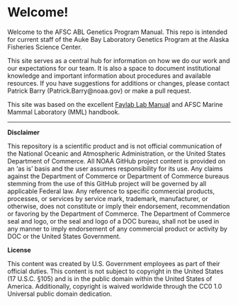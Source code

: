 # Welcome!

Welcome to the AFSC ABL Genetics Program Manual. This repo is intended for current staff of the Auke Bay Laboratory Genetics Program at the Alaska Fisheries Science Center.

This site serves as a central hub for information on how we do our work and our expectations for our team. It is also a space to document institutional knowledge and important information about procedures and available resources. If you have suggestions for additions or changes, please contact Patrick Barry (Patrick.Barry\@noaa.gov) or make a pull request.

This site was based on the excellent [Faylab Lab Manual](https://thefaylab.github.io/lab-manual/) and AFSC Marine Mammal Laboratory (MML) handbook.


------------------------------------------------------------------------

**Disclaimer**

This repository is a scientific product and is not official communication of the National Oceanic and Atmospheric Administration, or the United States Department of Commerce. All NOAA GitHub project content is provided on an ‘as is’ basis and the user assumes responsibility for its use. Any claims against the Department of Commerce or Department of Commerce bureaus stemming from the use of this GitHub project will be governed by all applicable Federal law. Any reference to specific commercial products, processes, or services by service mark, trademark, manufacturer, or otherwise, does not constitute or imply their endorsement, recommendation or favoring by the Department of Commerce. The Department of Commerce seal and logo, or the seal and logo of a DOC bureau, shall not be used in any manner to imply endorsement of any commercial product or activity by DOC or the United States Government.

**License**

This content was created by U.S. Government employees as part of their official duties. This content is not subject to copyright in the United States (17 U.S.C. §105) and is in the public domain within the United States of America. Additionally, copyright is waived worldwide through the CC0 1.0 Universal public domain dedication.
